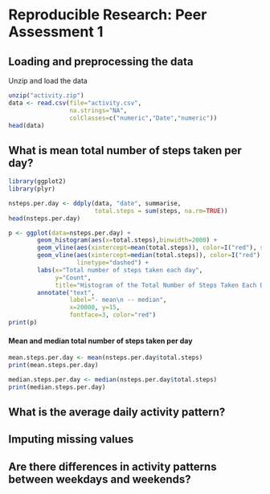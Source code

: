 # Reproducible Research: Peer Assessment 1


## Loading and preprocessing the data

Unzip and load the data
```r
unzip("activity.zip")
data <- read.csv(file="activity.csv",
                 na.strings="NA",
                 colClasses=c("numeric","Date","numeric"))
head(data)
```


## What is mean total number of steps taken per day?
```r
library(ggplot2)
library(plyr)

nsteps.per.day <- ddply(data, "date", summarise, 
                        total.steps = sum(steps, na.rm=TRUE))
head(nsteps.per.day)

p <- ggplot(data=nsteps.per.day) +
        geom_histogram(aes(x=total.steps),binwidth=2000) +
        geom_vline(aes(xintercept=mean(total.steps)), color=I("red"), size=1) + 
        geom_vline(aes(xintercept=median(total.steps)), color=I("red"), size=1,
                   linetype="dashed") +
        labs(x="Total number of steps taken each day",
             y="Count",
             title="Histogram of the Total Number of Steps Taken Each Day") +
        annotate("text", 
                 label="- mean\n -- median",
                 x=20000, y=15, 
                 fontface=3, color="red")     
print(p)
```

#### Mean and median total number of steps taken per day

```r
mean.steps.per.day <- mean(nsteps.per.day$total.steps)
print(mean.steps.per.day)

median.steps.per.day <- median(nsteps.per.day$total.steps)
print(median.steps.per.day)
```




## What is the average daily activity pattern?



## Imputing missing values



## Are there differences in activity patterns between weekdays and weekends?
